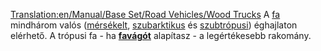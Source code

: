 [[Translation:en/Manual/Base Set/Road Vehicles/Wood Trucks]]
{{hu/Navbox Közúti járművek}}
A [[hu/Manual/Base Set/Cargos/Fa|fa]] mindhárom valós ([[hu/Manual/Éghajlatok#Mérsékelt|mérsékelt]], [[hu/Manual/Éghajlatok#SzubarktikusSzubarktikus|szubarktikus]] és [[hu/Manual/Éghajlatok#Szubtrópusi|szubtrópusi]]) éghajlaton elérhető. A trópusi fa - ha '''[[hu/Manual/Base Set/Industries/Favágó|favágót]]''' alapítasz - a legértékesebb rakomány.
{{hu/Közúti járművek|name     = Witcombe faszállító
  |img      = en/Witcombe Wood Truck.png
  |price    = £4,838 ($9,676) 
  |speed    = 30 mph (48 km/h)
  |annual   = £421 ($842)
  |designed = 1935
  |life     = 15
  |capacity = 20 tonna fa
}}
{{hu/Közúti járművek|name     = Foster faszállító
  |img      = en/Foster Wood Truck.png
  |price    = £5,617 ($11,234)
  |speed    = 55 mph (88 km/h)
  |annual   = £787 ($1,574)
  |designed = 1974
  |life     = 15
  |capacity = 22 tonna fa
}}
{{hu/Közúti járművek|name     = Moreland faszállító
  |img      = en/Moreland Wood Truck.png
  |price    = £6,027 ($12,054)
  |speed    = 70 mph (112 km/h)
  |annual   = £1,125 ($2,250)
  |designed = 2018
  |life     = 15
  |capacity = 24 tonna fa
}}